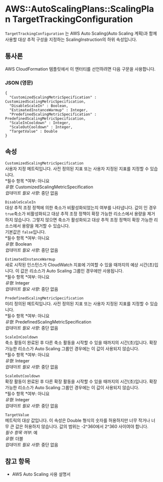 # AWS::AutoScalingPlans::ScalingPlan TargetTrackingConfiguration

`TargetTrackingConfiguration` 는 AWS Auto Scaling(Auto Scaling 계획)과 함께 사용할 대상 추적 구성을 지정하는 ScalingInstruction의 하위 속성입니다.

## 통사론

AWS CloudFormation 템플릿에서 이 엔터티를 선언하려면 다음 구문을 사용합니다.

### JSON (영문)

```
{
  "CustomizedScalingMetricSpecification" : CustomizedScalingMetricSpecification,
  "DisableScaleIn" : Boolean,
  "EstimatedInstanceWarmup" : Integer,
  "PredefinedScalingMetricSpecification" : PredefinedScalingMetricSpecification,
  "ScaleInCooldown" : Integer,
  "ScaleOutCooldown" : Integer,
  "TargetValue" : Double
}
```

## 속성

`CustomizedScalingMetricSpecification`  
사용자 지정 메트릭입니다. 사전 정의된 지표 또는 사용자 지정된 지표를 지정할 수 있습니다.  
*필수 항목 *여부: 아니요  
_유형_: CustomizedScalingMetricSpecification  
_업데이트 필요 사항_: 중단 없음

`DisableScaleIn`  
대상 추적 조정 정책에 의한 축소가 비활성화되었는지 여부를 나타냅니다. 값이 인 경우 `true`축소가 비활성화되고 대상 추적 조정 정책이 확장 가능한 리소스에서 용량을 제거하지 않습니다. 그렇지 않으면 축소가 활성화되고 대상 추적 조정 정책이 확장 가능한 리소스에서 용량을 제거할 수 있습니다.  
기본값은 `false`입니다.  
*필수 항목 *여부: 아니요  
_유형_: Boolean  
_업데이트 필요 사항_: 중단 없음

`EstimatedInstanceWarmup`  
새로 시작된 인스턴스가 CloudWatch 지표에 기여할 수 있을 때까지의 예상 시간(초)입니다. 이 값은 리소스가 Auto Scaling 그룹인 경우에만 사용됩니다.  
*필수 항목 *여부: 아니요  
_유형_: Integer  
_업데이트 필요 사항_: 중단 없음

`PredefinedScalingMetricSpecification`  
미리 정의된 메트릭입니다. 사전 정의된 지표 또는 사용자 지정된 지표를 지정할 수 있습니다.  
*필수 항목 *여부: 아니요  
_유형_: PredefinedScalingMetricSpecification  
_업데이트 필요 사항_: 중단 없음

`ScaleInCooldown`  
축소 활동이 완료된 후 다른 축소 활동을 시작할 수 있을 때까지의 시간(초)입니다. 확장 가능한 리소스가 Auto Scaling 그룹인 경우에는 이 값이 사용되지 않습니다.  
*필수 항목 *여부: 아니요  
_유형_: Integer  
_업데이트 필요 사항_: 중단 없음

`ScaleOutCooldown`  
확장 활동이 완료된 후 다른 확장 활동을 시작할 수 있을 때까지의 시간(초)입니다. 확장 가능한 리소스가 Auto Scaling 그룹인 경우에는 이 값이 사용되지 않습니다.  
*필수 항목 *여부: 아니요  
_유형_: Integer  
_업데이트 필요 사항_: 중단 없음

`TargetValue`  
메트릭의 대상 값입니다. 이 속성은 Double 형식의 숫자를 허용하지만 너무 작거나 너무 큰 값은 허용하지 않습니다. 값의 범위는 -2^360에서 2^360 사이여야 합니다.  
_필수 항목 여부_: 예  
_유형_: 더블  
_업데이트 필요 사항_: 중단 없음

## 참고 항목

- AWS Auto Scaling 사용 설명서
